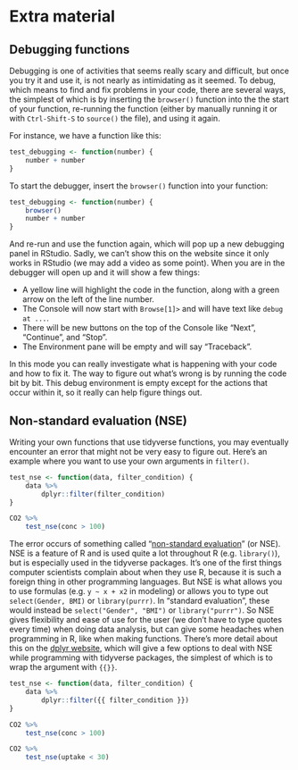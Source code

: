 # Extra material {#extra-material}

## Debugging functions

Debugging is one of activities that seems really scary and difficult, but
once you try it and use it, is not nearly as intimidating as it seemed. 
To debug, which means to find and fix problems in your code, there are several
ways, the simplest of which is by inserting the `browser()` function into the
the start of your function, re-running the function (either by manually
running it or with `Ctrl-Shift-S` to `source()` the file), and using it again.

For instance, we have a function like this:

```r
test_debugging <- function(number) {
    number + number
}
```

To start the debugger, insert the `browser()` function into your function:

```r
test_debugging <- function(number) {
    browser()
    number + number
}
```

And re-run and use the function again, which will pop up a new debugging
panel in RStudio. Sadly, we can't show this on the website since it only
works in RStudio (we may add a video as some point). When you are in
the debugger will open up and it will show a few things:

<!-- TODO: eventually add an image or video.. but for next year. -->

- A yellow line will highlight the code in the function, along with a green arrow
on the left of the line number.
- The Console will now start with `Browse[1]>` and will have text like 
`debug at ...`.
- There will be new buttons on the top of the Console like "Next", "Continue",
and "Stop".
- The Environment pane will be empty and will say "Traceback".

<!-- TODO: Add image or video of this or extend it from previous video? -->
<!-- TODO: Image of debugging changes, with descriptions -->

In this mode you can really investigate what is happening
with your code and how to fix it. The way to figure out what's wrong is by running
the code bit by bit. This debug environment is empty except for the actions that
occur within it, so it really can help figure things out.

## Non-standard evaluation (NSE)

Writing your own functions that use tidyverse functions, you may eventually
encounter an error that might not be very easy to figure out. Here's an example
where you want to use your own arguments in `filter()`.

```r
test_nse <- function(data, filter_condition) {
    data %>% 
        dplyr::filter(filter_condition)
}

CO2 %>% 
    test_nse(conc > 100)
```

The error occurs of something called "[non-standard evaluation][nse]" (or NSE).
NSE is a feature of R and is used quite a lot throughout R (e.g. `library()`),
but is especially used in the tidyverse packages. It's one of the first
things computer scientists complain about when they use R, because it is such a
foreign thing in other programming languages. But NSE is what allows you to use
formulas (e.g. `y ~ x + x2` in modeling) or allows you to type out
`select(Gender, BMI)` or `library(purrr)`. In "standard evaluation", these
would instead be `select("Gender", "BMI")` or `library("purrr")`. So NSE gives
flexibility and ease of use for the user (we don't have to type quotes every
time) when doing data analysis, but can give some headaches when programming in
R, like when making functions. There's more detail about this on the 
[dplyr website][dplyr-programming], which will give a few options to deal with
NSE while programming with tidyverse packages, the simplest of which is to wrap
the argument with `{{}}`. 

[nse]: https://adv-r.had.co.nz/Computing-on-the-language.html
[dplyr-programming]: https://dplyr.tidyverse.org/articles/programming.html#warm-up

```r
test_nse <- function(data, filter_condition) {
    data %>% 
        dplyr::filter({{ filter_condition }})
}

CO2 %>% 
    test_nse(conc > 100)

CO2 %>% 
    test_nse(uptake < 30)
```
